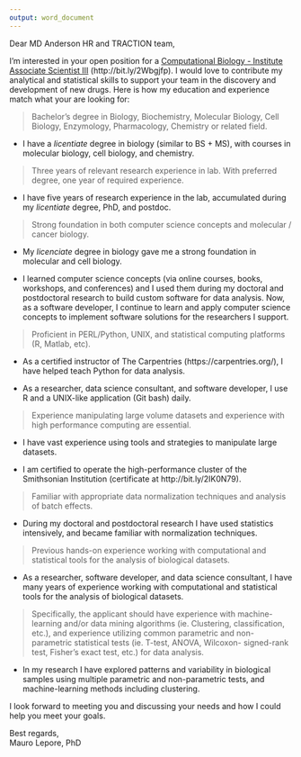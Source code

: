 ```yaml
---
output: word_document
---
```


Dear MD Anderson HR and TRACTION team,

I'm interested in your open position for a [Computational Biology - Institute Associate Scientist III](https://jobs.mdanderson.org/search/jobdetails/computational-biology---institute-associate-scientist-iii/e3f4ef5f-6e8b-4764-ada4-f1a69869988c?s_cid=nas&s_cid=NatureJobs) (http://bit.ly/2Wbgjfp). I would love to contribute my analytical and statistical skills to support your team in the discovery and development of new drugs. Here is how my education and experience match what your are looking for:

> Bachelor's degree in Biology, Biochemistry, Molecular Biology, Cell Biology, Enzymology, Pharmacology, Chemistry or related field.

* I have a _licentiate_ degree in biology (similar to BS + MS), with courses in molecular biology, cell biology, and chemistry.

> Three years of relevant research experience in lab. With preferred degree, one year of required experience.

* I have five years of research experience in the lab, accumulated during my _licentiate_ degree, PhD, and postdoc.

> Strong foundation in both computer science concepts and molecular / cancer biology. 

* My _licenciate_ degree in biology gave me a strong foundation in molecular and cell biology.

* I learned computer science concepts (via online courses, books, workshops, and conferences) and I used them during my doctoral and postdoctoral research to build custom software for data analysis. Now, as a software developer, I continue to learn and apply computer science concepts to implement software solutions for the researchers I support.

> Proficient in PERL/Python, UNIX, and statistical computing platforms (R, Matlab, etc).

* As a certified instructor of The Carpentries (https://carpentries.org/), I have helped teach Python for data analysis. 

* As a researcher, data science consultant, and software developer, I use R and a UNIX-like application (Git bash) daily.

> Experience manipulating large volume datasets and experience with high performance computing are essential. 

* I have vast experience using tools and strategies to manipulate large datasets.

* I am certified to operate the high-performance cluster of the Smithsonian Institution (certificate at http://bit.ly/2IK0N79).

> Familiar with appropriate data normalization techniques and analysis of batch effects. 

* During my doctoral and postdoctoral research I have used statistics intensively, and became familiar with normalization techniques.

> Previous hands-on experience working with computational and statistical tools for the analysis of biological datasets. 

* As a researcher, software developer, and data science consultant, I have many years of experience working with computational and statistical tools for the analysis of biological datasets. 

> Specifically, the applicant should have experience with machine-learning and/or data mining algorithms (ie. Clustering, classification, etc.), and experience utilizing common parametric and non-parametric statistical tests (ie. T-test, ANOVA, Wilcoxon- signed-rank test, Fisher's exact test, etc.) for data analysis. 

* In my research I have explored patterns and variability in biological samples using multiple parametric and non-parametric tests, and machine-learning methods including clustering.

I look forward to meeting you and discussing your needs and how I could help you meet your goals.

Best regards,  
Mauro Lepore, PhD  
